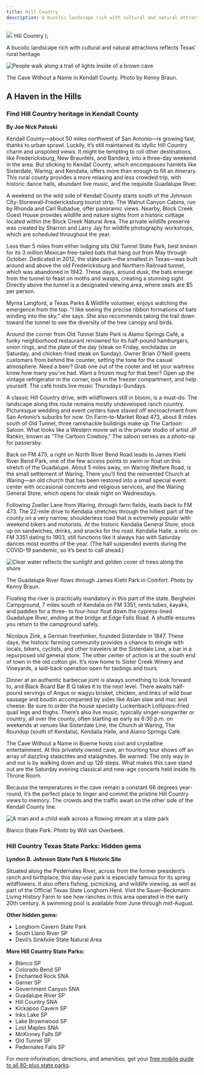 ```yaml
---
title: Hill Country
description: A bucolic landscape rich with cultural and natural attractions reflects Texas’ rural heritage
---
```


  <span>
    <img class="region-title-map" src={`../images/map-hill-country.png`}/>
    Hill Country
  </span>
);

<PageDescription>

A bucolic landscape rich with cultural and natural attractions reflects Texas’ rural heritage

</PageDescription>

![People walk along a trail of lights inside of a brown cave](images/hill-country-cave-without-name.jpg)
<Caption>The Cave Without a Name in Kendall County. Photo by Kenny Braun.</Caption>

<Row>

<Column colSm={12} colMd={6} colLg={8}>

## **A Haven in the Hills**
### Find Hill Country heritage in Kendall County
**By Joe Nick Patoski**

Kendall County—about 50 miles northwest of San Antonio—is growing fast, thanks to urban sprawl. Luckily, it’s still maintained its idyllic Hill Country charm and unspoiled views. It might be tempting to roll other destinations, like Fredericksburg, New Braunfels, and Bandera, into a three-day weekend in the area. But sticking to Kendall County, which encompasses hamlets like Sisterdale, Waring, and Kendalia, offers more than enough to fill an itinerary. This rural county provides a more relaxing and less crowded trip, with historic dance halls, abundant live music, and the requisite Guadalupe River.

A weekend on the wild side of Kendall County starts south of the Johnson City-Stonewall-Fredericksburg tourist strip. The Walnut Canyon Cabins, run by Rhonda and Carl Rubadue, offer panoramic views. Nearby, Block Creek Guest House provides wildlife and nature sights from a historic cottage located within the Block Creek Natural Area. The private wildlife preserve was created by Sharron and Larry Jay for wildlife photography workshops, which are scheduled throughout the year.

Less than 5 miles from either lodging sits Old Tunnel State Park, best known for its 3 million Mexican free-tailed bats that hang out from May through October. Dedicated in 2012, the state park—the smallest in Texas—was built around and above the old Fredericksburg and Northern Railroad tunnel, which was abandoned in 1942. These days, around dusk, the bats emerge from the tunnel to feast on moths and wasps, creating a stunning sight. Directly above the tunnel is a designated viewing area, where seats are $5 per person. 

Myrna Langford, a Texas Parks & Wildlife volunteer, enjoys watching the emergence from the top. “I like seeing the precise ribbon formations of bats winding into the sky,” she says. She also recommends taking the trail down toward the tunnel to see the diversity of the tree canopy and birds.

Around the corner from Old Tunnel State Park is Alamo Springs Café, a funky neighborhood restaurant renowned for its half-pound hamburgers, onion rings, and the plate of the day (steak on Friday, enchiladas on Saturday, and chicken-fried steak on Sunday). Owner Brian O’Neill greets customers from behind the counter, setting the tone for the casual atmosphere. Need a beer? Grab one out of the cooler and let your waitress know how many you’ve had. Want a frozen mug for that beer? Open up the vintage refrigerator in the corner, look in the freezer compartment, and help yourself. The café hosts live music Thursdays-Sundays.

A classic Hill Country drive, with wildflowers still in bloom, is a must-do. The landscape along this route remains mostly undeveloped ranch country. Picturesque wedding and event centers have staved off encroachment from San Antonio’s suburbs for now. On Farm-to-Market Road 473, about 8 miles south of Old Tunnel, three ramshackle buildings make up The Cartoon Saloon. What looks like a Western movie set is the private studio of artist JP Rankin, known as “The Cartoon Cowboy.” The saloon serves as a photo-op for passersby.

Back on FM 473, a right on North River Bend Road leads to James Kiehl River Bend Park, one of the few access points to swim or float on this stretch of the Guadalupe. About 5 miles away, on Waring Welfare Road, is the small settlement of Waring. There you’ll find the reinvented Church at Waring—an old church that has been restored into a small special event center with occasional concerts and religious services, and the Waring General Store, which opens for steak night on Wednesdays.

Following Zoeller Lane from Waring, through farm fields, leads back to FM 473. The 22-mile drive to Kendalia stretches through the hilliest part of the county on a very narrow, shoulderless road that is extremely popular with weekend bikers and motorists. At the historic Kendalia General Store, stock up on sandwiches, drinks, and snacks for the road. Kendalia Halle, a relic on FM 3351 dating to 1903, still functions like it always has with Saturday dances most months of the year. (The hall suspended events during the COVID-19 pandemic, so it’s best to call ahead.)

</Column>

</Row>

<Row>

<Column colSm={12} colMd={6} colLg={8}>


![Clear water reflects the sunlight and golden cover of trees along the shore](images/guadalupe-river-comfort.jpg)
<Caption>The Guadalupe River flows through James Kiehl Park in Comfort. Photo by Kenny Braun.</Caption>

Floating the river is practically mandatory in this part of the state. Bergheim Campground, 7 miles south of Kendalia on FM 3351, rents tubes, kayaks, and paddles for a three- to four-hour float down the cypress-lined Guadalupe River, ending at the bridge at Edge Falls Road. A shuttle ensures you return to the campground safely.

Nicolaus Zink, a German freethinker, founded Sisterdale in 1847. These days, the historic farming community provides a chance to mingle with locals, bikers, cyclists, and other travelers at the Sisterdale Line, a bar in a repurposed old general store. The other center of action is at the south end of town in the old cotton gin. It’s now home to Sister Creek Winery and Vineyards, a laid-back operation open for tastings and tours.

Dinner at an authentic barbecue joint is always something to look forward to, and Black Board Bar B Q takes it to the next level. There awaits half-pound servings of Angus or wagyu brisket, chicken, and links of wild boar sausage and boudin accompanied by sides like Asian slaw and mac and cheese. Be sure to order the house specialty Luckenbach Lollipops–fried quail legs and thighs. There’s also live music, typically singer-songwriter or country, all over the county, often starting as early as 6:30 p.m. on weekends at venues like Sisterdale Line, the Church at Waring, The Roundup (south of Kendalia), Kendalia Halle, and Alamo Springs Café.

The Cave Without a Name in Boerne hosts cool and crystalline entertainment. At this privately owned cave, an hourlong tour shows off an array of dazzling stalactites and stalagmites. Be warned: The only way in and out is by walking down and up 126 steps. What makes this cave stand out are the Saturday evening classical and new-age concerts held inside its Throne Room.

Because the temperatures in the cave remain a constant 66 degrees year-round, it’s the perfect place to linger and commit the pristine Hill Country views to memory. The crowds and the traffic await on the other side of the Kendall County line.

</Column>

<Column colSm={12} colMd={2} colLg={4}>

![A man and a child walk across a flowing stream at a state park](images/hill-country-blanco-state-park.jpg)
<Caption>Blanco State Park. Photo by Will van Overbeek.</Caption>

### Hill Country Texas State Parks: Hidden gems

**Lyndon B. Johnson State Park & Historic Site**

Situated along the Pedernales River, across from the former president’s ranch and birthplace, this day-use park is especially famous for its spring wildflowers. It also offers fishing, picnicking, and wildlife viewing, as well as part of the Official Texas State Longhorn Herd. Visit the Sauer-Beckmann Living History Farm to see how ranches in this area operated in the early 20th century. A swimming pool is available from June through mid-August. 

**Other hidden gems:** 
- Longhorn Cavern State Park
- South Llano River SP
- Devil’s Sinkhole State Natural Area

**More Hill Country State Parks:** 
- Blanco SP
- Colorado Bend SP
- Enchanted Rock SNA
- Garner SP
- Government Canyon SNA
- Guadalupe River SP
- Hill Country SNA
- Kickapoo Cavern SP
- Inks Lake SP
- Lake Brownwood SP
- Lost Maples SNA
- McKinney Falls SP
- Old Tunnel SP
- Pedernales Falls SP

For more information, directions, and amenities, get your [free mobile guide to all 80-plus state parks](https://texasstateparks.org/app).

</Column>

</Row>

<Row>
<Column colSm={12} colMd={6} colLg={8}>
<RegionListing title="Hill Country" color="blue" region="HILL COUNTRY"/>
</Column>
</Row>